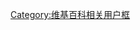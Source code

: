 {{Userbox 
|border-c=#bbaa75 
|border-s=2 
|info-c=#C9C299 
|info-s=10 
|id-c=#ffffff
|info-fc=#960 
|id=[[Image:Loudspeaker trans.png|45px]] 
|info=这個用户喜欢'''[[有声读物]]'''。
}}<includeonly><includeonly>[[Category:喜欢有声读物维基人|{{PAGENAME}}]]</includeonly>
<noinclude>[[Category:维基百科相关用户框]]</noinclude>